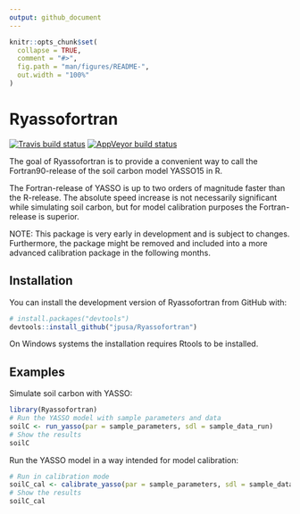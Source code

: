 ```yaml
---
output: github_document
---
```


<!-- README.md is generated from README.Rmd. Please edit that file -->

```r
knitr::opts_chunk$set(
  collapse = TRUE,
  comment = "#>",
  fig.path = "man/figures/README-",
  out.width = "100%"
)
```

# Ryassofortran

<!-- badges: start -->
[![Travis build status](https://travis-ci.org/jpusa/Ryassofortran.svg?branch=master)](https://travis-ci.org/jpusa/Ryassofortran)
[![AppVeyor build status](https://ci.appveyor.com/api/projects/status/github/jpusa/Ryassofortran?branch=master&svg=true)](https://ci.appveyor.com/project/jpusa/ryassofortran)
<!-- badges: end -->

The goal of Ryassofortran is to provide a convenient way to call the
Fortran90-release of the soil carbon model YASSO15 in R. 

The Fortran-release of YASSO is up to two orders of magnitude faster than the
R-release. The absolute speed increase is not necessarily significant while
simulating soil carbon, but for model calibration purposes the Fortran-release
is superior.

NOTE: This package is very early in development and is subject to changes.
Furthermore, the package might be removed and included into a more advanced
calibration package in the following months.

## Installation

You can install the development version of Ryassofortran from GitHub with:

``` r
# install.packages("devtools")
devtools::install_github("jpusa/Ryassofortran")
```

On Windows systems the installation requires Rtools to be installed.

## Examples

Simulate soil carbon with YASSO:

```r
library(Ryassofortran)
# Run the YASSO model with sample parameters and data
soilC <- run_yasso(par = sample_parameters, sdl = sample_data_run)
# Show the results
soilC
```

Run the YASSO model in a way intended for model calibration:

```r
# Run in calibration mode
soilC_cal <- calibrate_yasso(par = sample_parameters, sdl = sample_data_cal)
# Show the results
soilC_cal
```

